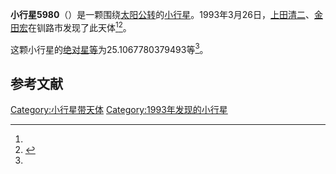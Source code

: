 {{Infobox planet
| bgcolour = #FFFFC0
| name = 5980
| symbol = 
| image = 
| caption = 
| discovery = yes
| discovery_ref = 
| discoverer = [[上田清二|上田清二]]、[[金田宏|金田宏]]
| discovery_site = [[钏路市|钏路市]] 
| discovered = 1993年3月26日
| designations = yes
| mp_name = 
| named_after = 
| alt_names = 1993 FP2/ 1930 UJ1 / 1974 SY1 / 1991 XN2
| mp_category = [[主带小行星|主带小行星]]
| orbit_ref = <ref name="a">[http://ssd.jpl.nasa.gov/sbdb.cgi?sstr=5980 5980] {{Wayback|url=http://ssd.jpl.nasa.gov/sbdb.cgi?sstr=5980 |date=20201124022639 }}，小行星數據庫瀏覽器（JPL Small-Body Database Browser）－[[美国国家航空航天局|美国国家航空航天局]]喷气推进实验室</ref>
| epoch = 2456400.5 (2013年4月18日更新)
| aphelion = {{convert|2.594206933079211|AU|km|3|abbr=on|lk=out}}
| perihelion = {{convert|1.910772804587805|AU|km|3|abbr=on}}
| semimajor = {{convert|2.252489868833508|AU|km|3|abbr=on}}
| eccentricity = 0.151706371
| period = 1234.788842 [[日|日]]<br />3.38[[儒略年|儒略年]]
| avg_speed = 
| inclination = 3.779599445918611
| asc_node = 349.377153000462
| mean_anomaly = 
| arg_peri = 25.1067780379493
| satellites = 
| physical_characteristics = yes
| dimensions = 
| mass = 
| density = 
| surface_grav = 
| escape_velocity = 
| sidereal_day = 
| axial_tilt = 
| pole_ecliptic_lat = 
| pole_ecliptic_lon = 
| albedo = 
| temperatures= 
| temp_name1 = 
| mean_temp_1 = 
| max_temp_1 = 
| temp_name2 = 
| max_temp_2 = 
| spectral_type = 
| abs_magnitude = 25.1067780379493
}}

'''小行星5980'''（{{lang-en|5980}}）是一颗围绕[[太阳|太阳]][[公转|公转]]的[[小行星|小行星]]。1993年3月26日，[[上田清二|上田清二]]、[[金田宏|金田宏]]在钏路市发现了此天体<ref name="a" /><ref>{{cite news|title=小行星列表|url=http://cfa-www.harvard.edu/iau/lists/NumberedMPs.txt|accessdate=2013-07-08|newspaper=哈佛大学|archive-date=2008-05-17|archive-url=https://web.archive.org/web/20080517010638/http://cfa-www.harvard.edu/iau/lists/NumberedMPs.txt|dead-url=no}}</ref>。

这颗小行星的[[绝对星等|绝对星等]]为25.1067780379493等<ref name="a" />。

==参考文献==
{{reflist}}
{{Minor Planet Number|[[小行星5979|小行星5979]]|[[小行星5981|小行星5981]]}}

{{小天体}}

[[Category:小行星带天体|Category:小行星带天体]]
[[Category:1993年发现的小行星|Category:1993年发现的小行星]]

{{asteroid-stub}}